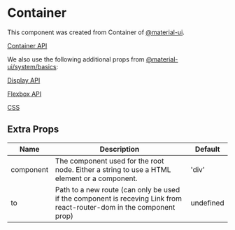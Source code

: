 
<Meta title="Components/atoms/Container" component={Container} />

# Container

This component was created from Container of [@material-ui](https://material-ui.com).

[Container API](https://material-ui.com/api/container/)

We also use the following additional props from [@material-ui/system/basics](https://material-ui.com/system/basics/):

[Display API](https://material-ui.com/system/display)

[Flexbox API](https://material-ui.com/system/flexbox)

[CSS](https://material-ui.com/system/basics/#css-property)

<Preview>
  <Story name="container">
    <Container maxWidth="sm">
      <Box height={200} bgcolor="secondary.main" />
    </Container>
  </Story>
</Preview>

## Extra Props

| Name      | Description                                                                                                          | Default   |
| --------- | -------------------------------------------------------------------------------------------------------------------- | --------- |
| component | The component used for the root node. Either a string to use a HTML element or a component.                          | 'div'     |
| to        | Path to a new route (can only be used if the component is receving Link from react-router-dom in the component prop) | undefined |
